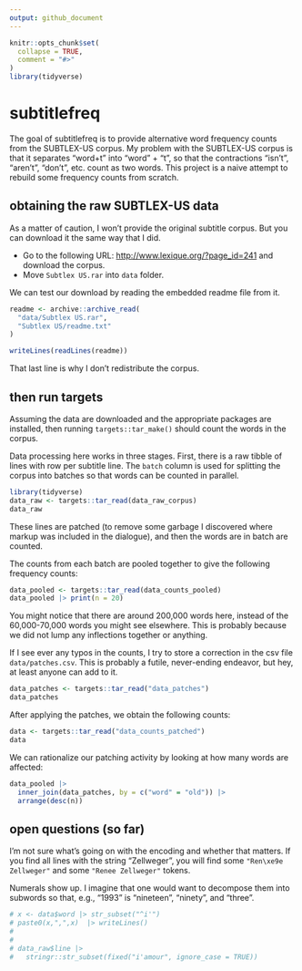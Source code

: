 ```yaml
---
output: github_document
---
```


<!-- README.md is generated from README.Rmd. Please edit that file -->

```r
knitr::opts_chunk$set(
  collapse = TRUE,
  comment = "#>"
)
library(tidyverse)

```

# subtitlefreq

<!-- badges: start -->
<!-- badges: end -->

The goal of subtitlefreq is to provide alternative word frequency counts from
the SUBTLEX-US corpus. My problem with the SUBTLEX-US corpus is that it
separates "word+t" into "word" + "t", so that the contractions "isn't",
"aren't", "don't", etc. count as two words. This project is a naive attempt 
to rebuild some frequency counts from scratch.

## obtaining the raw SUBTLEX-US data

As a matter of caution, I won't provide the original subtitle corpus. But you
can download it the same way that I did.

- Go to the following URL: <http://www.lexique.org/?page_id=241> and download the
corpus. 
- Move `Subtlex US.rar` into `data` folder. 

We can test our download by reading the embedded readme file from it.

```r
readme <- archive::archive_read(
  "data/Subtlex US.rar", 
  "Subtlex US/readme.txt"
)

writeLines(readLines(readme))
```

That last line is why I don't redistribute the corpus.

## then run targets

Assuming the data are downloaded and the appropriate packages are installed,
then running `targets::tar_make()` should count the words in the corpus. 

Data processing here works in three stages. First, there is a raw tibble of
lines with row per subtitle line. The `batch` column is used for splitting the
corpus into batches so that words can be counted in parallel.

```r
library(tidyverse)
data_raw <- targets::tar_read(data_raw_corpus)
data_raw
```

These lines are patched (to remove some garbage I discovered where markup was
included in the dialogue), and then the words are in batch are counted.

The counts from each batch are pooled together to give the following frequency
counts:

```r
data_pooled <- targets::tar_read(data_counts_pooled)
data_pooled |> print(n = 20)
```

You might notice that there are around 200,000 words here, instead of
the 60,000-70,000 words you might see elsewhere. This is probably because we 
did not lump any inflections together or anything.


If I see ever any typos in the counts, I try to store a correction in the csv
file `data/patches.csv`. This is probably a futile, never-ending endeavor, but 
hey, at least anyone can add to it.

```r
data_patches <- targets::tar_read("data_patches")
data_patches
```

After applying the patches, we obtain the following counts:

```r
data <- targets::tar_read("data_counts_patched")
data
```

We can rationalize our patching activity by looking at how many words are 
affected:

```r
data_pooled |> 
  inner_join(data_patches, by = c("word" = "old")) |> 
  arrange(desc(n))
```


## open questions (so far)

I'm not sure what's going on with the encoding and whether that matters. If you
find all lines with the string "Zellweger", you will find some `"Ren\xe9e
Zellweger"` and some `"Renee Zellweger"` tokens.

Numerals show up. I imagine that one would want to decompose them into subwords
so that, e.g., "1993" is "nineteen", "ninety", and "three".


```r
# x <- data$word |> str_subset("^i'")
# paste0(x,",",x)  |> writeLines()
# 
# 
# data_raw$line |>
#   stringr::str_subset(fixed("i'amour", ignore_case = TRUE))

```


